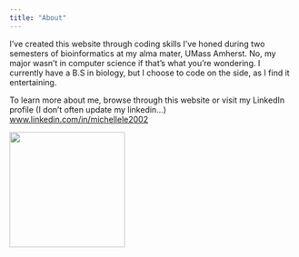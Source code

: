 ```yaml
---
title: "About"
---
```


I've created this website through coding skills I've honed during two semesters of bioinformatics at my alma mater, UMass Amherst. No, my major wasn't in computer science if that's what you're wondering. I currently have a B.S in biology, but I choose to code on the side, as I find it entertaining.

To learn more about me, browse through this website or visit my LinkedIn profile (I don't often update my linkedin...) [www.linkedin.com/in/michellele2002](https://www.linkedin.com/in/michellele2002/)

![](pictureevogen.jpg){width="203"}
